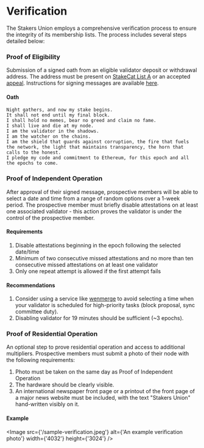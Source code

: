 
# Verification

The Stakers Union employs a comprehensive verification process to ensure the integrity of its membership lists. The process includes several steps detailed below:

<Steps>

### Proof of Eligibility

Submission of a signed oath from an eligible validator deposit or withdrawal address. The address must be present on [StakeCat List A](https://github.com/Stake-Cat/Solo-Stakers/blob/main/Solo-Stakers/Solo-Stakers-A.csv) or an accepted [appeal](/membership/appeals). Instructions for signing messages are available [here](/membership/verification/signing).

#### Oath

```text copy
Night gathers, and now my stake begins.
It shall not end until my final block.
I shall hold no memes, bear no greed and claim no fame.
I shall live and die at my node.
I am the validator in the shadows.
I am the watcher on the chains.
I am the shield that guards against corruption, the fire that fuels the network, the light that maintains transparency, the horn that calls to the honest.
I pledge my code and commitment to Ethereum, for this epoch and all the epochs to come.
```

### Proof of Independent Operation

After approval of their signed message, prospective members will be able to select a date and time from a range of random options over a 1-week period. The prospective member must briefly disable attestations on at least one associated validator - this action proves the validator is under the control of the prospective member.

#### Requirements

1. Disable attestations beginning in the epoch following the selected date/time
1. Minimum of two consecutive missed attestations and no more than ten consecutive missed attestations on at least one validator
1. Only one repeat attempt is allowed if the first attempt fails

#### Recommendations

1. Consider using a service like [wenmerge](https://wenmerge.com/block-proposer-schedule/validator-proposal-subscription/) to avoid selecting a time when your validator is scheduled for high-priority tasks (block proposal, sync committee duty).
1. Disabling validator for 19 minutes should be sufficient (~3 epochs). 

### Proof of Residential Operation

An optional step to prove residential operation and access to additional multipliers. Prospective members must submit a photo of their node with the following requirements:

1. Photo must be taken on the same day as Proof of Independent Operation
1. The hardware should be clearly visible.
1. An international newspaper front page or a printout of the front page of a major news website must be included, with the text "Stakers Union" hand-written visibly on it.

#### Example

<Image
  src={'/sample-verification.jpeg'}
  alt={'An example verification photo'}
  width={'4032'}
  height={'3024'}
/>

</Steps>
